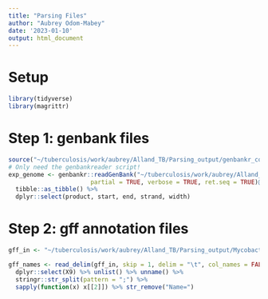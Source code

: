 ```yaml
---
title: "Parsing Files"
author: "Aubrey Odom-Mabey"
date: '2023-01-10'
output: html_document
---
```


# Setup
```R
library(tidyverse)
library(magrittr)
```
# Step 1: genbank files
```R
source("~/tuberculosis/work/aubrey/Alland_TB/Parsing_output/genbankr_copy/R/genbankReader.R")
# Only need the genbankreader script!
exp_genome <- genbankr::readGenBank("~/tuberculosis/work/aubrey/Alland_TB/Parsing_output/Mycobacterium tuberculosis VT3050.gb",
                       partial = TRUE, verbose = TRUE, ret.seq = TRUE)@cds %>%
  tibble::as_tibble() %>%
  dplyr::select(product, start, end, strand, width)
```

# Step 2: gff annotation files
```R
gff_in <- "~/tuberculosis/work/aubrey/Alland_TB/Parsing_output/Mycobacterium tuberculosis VT3050.gff"

gff_names <- read_delim(gff_in, skip = 1, delim = "\t", col_names = FALSE) %>%
  dplyr::select(X9) %>% unlist() %>% unname() %>%
  stringr::str_split(pattern = ";") %>%
  sapply(function(x) x[[2]]) %>% str_remove("Name=")

```